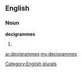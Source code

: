 ==English==

===Noun===
'''decigrammes'''

# {{plural of|[[decigramme]]}}

[[Category:English plurals]]

[[ar:decigrammes]]
[[my:decigrammes]]